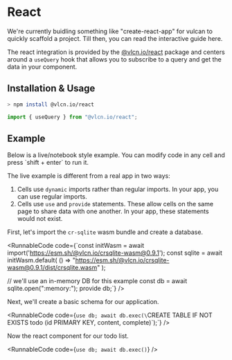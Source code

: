 
# React

<Callout type="info">
We're currently buidling something like "create-react-app" for vulcan to quickly scaffold a project. Till then, you can read the interactive guide here.
</Callout>

The react integration is provided by the [@vlcn.io/react](https://www.npmjs.com/package/@vlcn.io/react) package and centers around a `useQuery` hook that allows you to subscribe to a query and get the data in your component.

## Installation & Usage

```bash
> npm install @vlcn.io/react
```

```js
import { useQuery } from "@vlcn.io/react";
```

## Example

<Callout type="info">
Below is a live/notebook style example. You can modify code in any cell and press `shift + enter` to run it.

The live example is different from a real app in two ways:
1. Cells use `dynamic` imports rather than regular imports. In your app, you can use regular imports.
2. Cells use `use` and `provide` statements. These allow cells on the same page to share data with one another. In your app, these statements would not exist.
</Callout>

First, let's import the `cr-sqlite` wasm bundle and create a database.

<RunnableCode code={`const initWasm = await import('https://esm.sh/@vlcn.io/crsqlite-wasm@0.9.1');
const sqlite = await initWasm.default(
  () => "https://esm.sh/@vlcn.io/crsqlite-wasm@0.9.1/dist/crsqlite.wasm"
);

// we'll use an in-memory DB for this example
const db = await sqlite.open(":memory:");
provide db;`} />

Next, we'll create a basic schema for our application.

<RunnableCode code={`use db;
await db.exec(\`CREATE TABLE IF NOT EXISTS todo (id PRIMARY KEY, content, complete)\`);`} />

Now the react component for our todo list.

<RunnableCode code={`use db;
await db.exec()`} />